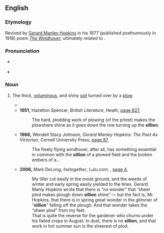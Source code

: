 ==English==

===Etymology===
Revived by [[w:Gerard Manley Hopkins|Gerard Manley Hopkins]] in his 1877 (published posthumously in 1918) poem ''[[s:The Windhover|The Windhover]]''; ultimately related to {{der|en|fr|sillon||furrow}}.

===Pronunciation===
* {{a|RP}} {{IPA|/ˈsɪlɪən/|lang=en}}
* {{hyphenation|sil|li|on|lang=en}}

===Noun===
{{en-noun|-}}

# {{lb|en|rare}} The thick, [[voluminous]], and shiny [[soil]] turned over by a [[plow]].
#* {{RQ:Hopkins Poems|poem=The Windhover|stanza=3|page=29|passage=No wonder of it: shéer plód makes plough down '''sillion''' / Shine, and blue-bleak embers, ah my dear, / Fall, gall themselves, and gash gold-vermillion.}}
#* '''1951,''' Hazelton Spencer, ''British Literature'', Heath, [http://www.google.co.uk/books?id=RKQiAAAAMAAJ&dq=sillion&ei=Bds5R-LeK4ue7wLA0ajYCg&pgis=1 page 827],
#*: The hard, plodding work of plowing (of the priest) makes the plowshare shine as it goes down the row turning up the '''sillion'''.
#* '''1968,''' Wendell Stacy Johnson, ''Gerard Manley Hopkins: The Poet As Victorian'', Cornell University Press, [http://www.google.co.uk/books?id=1UciAAAAMAAJ&dq=sillion&ei=Bds5R-LeK4ue7wLA0ajYCg&pgis=1 page 87],
#*: The freely flying windhover, after all, has something essential in common with the '''sillion''' of a plowed field and the broken embers of a…
#* '''2006,''' Mark DeLong, ''Inetogether'', Lulu.com, {{ISBN|141169175X}}, [http://www.google.co.uk/books?id=FJq3Fwbb2oUC&pg=PA4&dq=sillion&ei=id0xR_fVFIPM6ALQj_DMAQ&sig=iPymo7NN5Hzd479yg6jgWt7mBvw page 4],
#*: My tiller cut easily in the moist ground, and the weeds of winter and early spring easily yielded to the tines. Gerard Manly Hopkins wrote that there is “no wonder” that “sheer plod makes plough down '''sillion''' shine” — but the fact is, Mr. Hopkins, that there is in spring great wonder in the glimmer of “'''sillion'''” falling off the plough. And that wonder takes the “sheer plod” from my feet.
#*: That is quite the reverse for the gardener who churns under his failed crops in August. In dust, there is no '''sillion''', and that work in hot summer sun is the sheerest of plod.